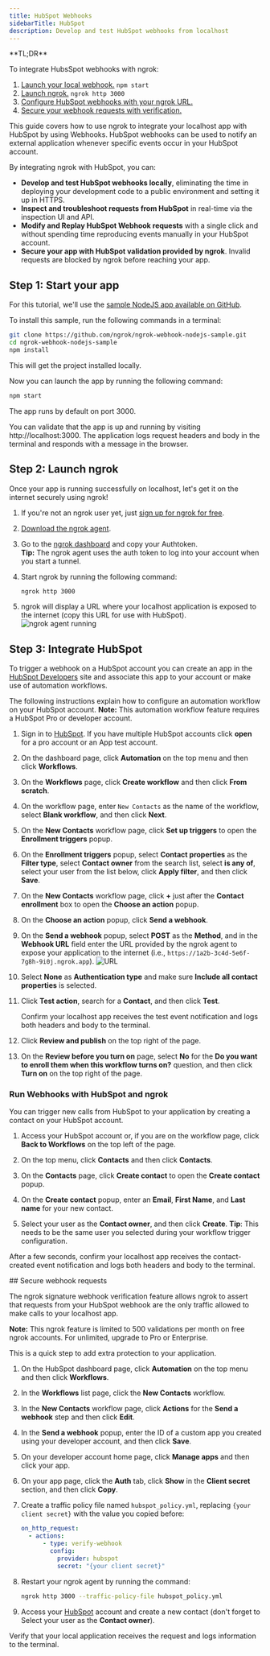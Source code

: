 ```yaml
---
title: HubSpot Webhooks
sidebarTitle: HubSpot
description: Develop and test HubSpot webhooks from localhost
---
```



<Tip>
**TL;DR**

To integrate HubsSpot webhooks with ngrok:

1. [Launch your local webhook.](#start-your-app) `npm start`
1. [Launch ngrok.](#start-ngrok) `ngrok http 3000`
1. [Configure HubSpot webhooks with your ngrok URL.](#setup-webhook)
1. [Secure your webhook requests with verification.](#security)
   </Tip>

This guide covers how to use ngrok to integrate your localhost app with HubSpot by using Webhooks.
HubSpot webhooks can be used to notify an external application whenever specific events occur in your HubSpot account.

By integrating ngrok with HubSpot, you can:

- **Develop and test HubSpot webhooks locally**, eliminating the time in deploying your development code to a public environment and setting it up in HTTPS.
- **Inspect and troubleshoot requests from HubSpot** in real-time via the inspection UI and API.
- **Modify and Replay HubSpot Webhook requests** with a single click and without spending time reproducing events manually in your HubSpot account.
- **Secure your app with HubSpot validation provided by ngrok**. Invalid requests are blocked by ngrok before reaching your app.

## **Step 1**: Start your app

For this tutorial, we'll use the [sample NodeJS app available on GitHub](https://github.com/ngrok/ngrok-webhook-nodejs-sample).

To install this sample, run the following commands in a terminal:

```bash
git clone https://github.com/ngrok/ngrok-webhook-nodejs-sample.git
cd ngrok-webhook-nodejs-sample
npm install
```

This will get the project installed locally.

Now you can launch the app by running the following command:

```bash
npm start
```

The app runs by default on port 3000.

You can validate that the app is up and running by visiting http://localhost:3000. The application logs request headers and body in the terminal and responds with a message in the browser.

## **Step 2**: Launch ngrok

Once your app is running successfully on localhost, let's get it on the internet securely using ngrok!

1. If you're not an ngrok user yet, just [sign up for ngrok for free](https://ngrok.com/signup).

1. [Download the ngrok agent](https://download.ngrok.com).

1. Go to the [ngrok dashboard](https://dashboard.ngrok.com) and copy your Authtoken. <br />
   **Tip:** The ngrok agent uses the auth token to log into your account when you start a tunnel.
1. Start ngrok by running the following command:

   ```bash
   ngrok http 3000
   ```

1. ngrok will display a URL where your localhost application is exposed to the internet (copy this URL for use with HubSpot).
   ![ngrok agent running](../img/twilio/img/launch_ngrok_tunnel.png)

## **Step 3**: Integrate HubSpot

To trigger a webhook on a HubSpot account you can create an app in the [HubSpot Developers](https://developers.hubspot.com/) site and associate this app to your account or make use of automation workflows.

The following instructions explain how to configure an automation workflow on your HubSpot account.
**Note:** This automation workflow feature requires a HubSpot Pro or developer account.

1. Sign in to [HubSpot](https://app.hubspot.com/). If you have multiple HubSpot accounts click **open** for a pro account or an App test account.

1. On the dashboard page, click **Automation** on the top menu and then click **Workflows**.

1. On the **Workflows** page, click **Create workflow** and then click **From scratch**.

1. On the workflow page, enter `New Contacts` as the name of the workflow, select **Blank workflow**, and then click **Next**.

1. On the **New Contacts** workflow page, click **Set up triggers** to open the **Enrollment triggers** popup.

1. On the **Enrollment triggers** popup, select **Contact properties** as the **Filter type**, select **Contact owner** from the search list, select **is any of**, select your user from the list below, click **Apply filter**, and then click **Save**.

1. On the **New Contacts** workflow page, click **+** just after the **Contact enrollment** box to open the **Choose an action** popup.

1. On the **Choose an action** popup, click **Send a webhook**.

1. On the **Send a webhook** popup, select **POST** as the **Method**, and in the **Webhook URL** field enter the URL provided by the ngrok agent to expose your application to the internet (i.e., `https://1a2b-3c4d-5e6f-7g8h-9i0j.ngrok.app`).
   ![URL](../img/hubspot/img/ngrok_url_configuration_hubspot.png)

1. Select **None** as **Authentication type** and make sure **Include all contact properties** is selected.

1. Click **Test action**, search for a **Contact**, and then click **Test**.

   Confirm your localhost app receives the test event notification and logs both headers and body to the terminal.

1. Click **Review and publish** on the top right of the page.

1. On the **Review before you turn on** page, select **No** for the **Do you want to enroll them when this workflow turns on?** question, and then click **Turn on** on the top right of the page.

### Run Webhooks with HubSpot and ngrok

You can trigger new calls from HubSpot to your application by creating a contact on your HubSpot account.

1. Access your HubSpot account or, if you are on the workflow page, click **Back to Workflows** on the top left of the page.

1. On the top menu, click **Contacts** and then click **Contacts**.

1. On the **Contacts** page, click **Create contact** to open the **Create contact** popup.

1. On the **Create contact** popup, enter an **Email**, **First Name**, and **Last name** for your new contact.

1. Select your user as the **Contact owner**, and then click **Create**.
   **Tip**: This needs to be the same user you selected during your workflow trigger configuration.

After a few seconds, confirm your localhost app receives the contact-created event notification and logs both headers and body to the terminal.

<InspectingRequests />

<ReplayingRequests />
## Secure webhook requests

The ngrok signature webhook verification feature allows ngrok to assert that requests from your HubSpot webhook are the only traffic allowed to make calls to your localhost app.

**Note:** This ngrok feature is limited to 500 validations per month on free ngrok accounts. For unlimited, upgrade to Pro or Enterprise.

This is a quick step to add extra protection to your application.

1. On the HubSpot dashboard page, click **Automation** on the top menu and then click **Workflows**.

1. In the **Workflows** list page, click the **New Contacts** workflow.

1. In the **New Contacts** workflow page, click **Actions** for the **Send a webhook** step and then click **Edit**.

1. In the **Send a webhook** popup, enter the ID of a custom app you created using your developer account, and then click **Save**.

1. On your developer account home page, click **Manage apps** and then click your app.

1. On your app page, click the **Auth** tab, click **Show** in the **Client secret** section, and then click **Copy**.

1. Create a traffic policy file named `hubspot_policy.yml`, replacing `{your client secret}` with the value you copied before:

   ```yaml
   on_http_request:
     - actions:
         - type: verify-webhook
           config:
             provider: hubspot
             secret: "{your client secret}"
   ```

1. Restart your ngrok agent by running the command:

   ```bash
   ngrok http 3000 --traffic-policy-file hubspot_policy.yml
   ```

1. Access your [HubSpot](https://hubspot.com) account and create a new contact (don't forget to Select your user as the **Contact owner**).

Verify that your local application receives the request and logs information to the terminal.
